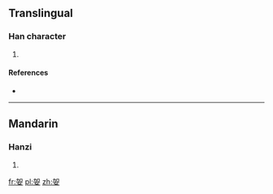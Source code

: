 ==Translingual==

===Han character===
{{Han char|rn=38|rad=女|as=05|sn=8|four=|canj=大口女 (KRV)}}

# {{defn|Han|sort=女05}}

====References====
* {{Han ref|kx=0257.400|dkj=06148|dj=0523.070|hdz=21041.080|uh=59BF|ud=22975}}

----

==Mandarin==

===Hanzi===
{{cmn-hanzi|pin=[[ē]] ([[e1]])|wg=o<sup>1</sup>}}

# {{defn|Mandarin|sort=女05}}

[[fr:妿]]
[[pl:妿]]
[[zh:妿]]